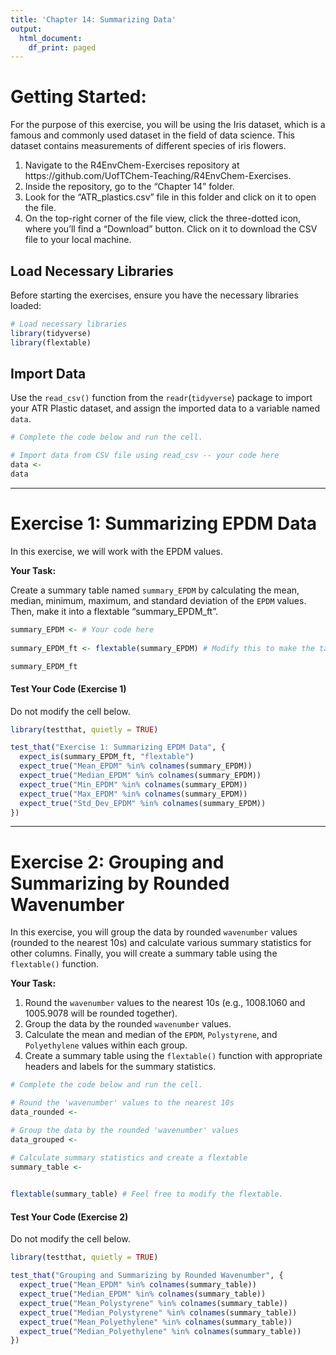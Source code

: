 ```yaml
---
title: 'Chapter 14: Summarizing Data'
output:
  html_document:
    df_print: paged
---
```


# Getting Started:

For the purpose of this exercise, you will be using the Iris dataset, which is a famous and commonly used dataset in the field of data science. This dataset contains measurements of different species of iris flowers.

1. Navigate to the R4EnvChem-Exercises repository at https://github.com/UofTChem-Teaching/R4EnvChem-Exercises.
2. Inside the repository, go to the "Chapter 14" folder.
3. Look for the "ATR_plastics.csv" file in this folder and click on it to open the file.
4. On the top-right corner of the file view, click the three-dotted icon, where you'll find a "Download" button. Click on it to download the CSV file to your local machine.

## Load Necessary Libraries

Before starting the exercises, ensure you have the necessary libraries loaded:

```r
# Load necessary libraries
library(tidyverse)
library(flextable)
```

## Import Data

Use the `read_csv()` function from the `readr`(`tidyverse`) package to import your ATR Plastic dataset, and assign the imported data to a variable named `data`.

```r
# Complete the code below and run the cell.

# Import data from CSV file using read_csv -- your code here
data <- 
data
```


------------------------------------------------------------------------

# Exercise 1: Summarizing EPDM Data

In this exercise, we will work with the EPDM values.

**Your Task:**

Create a summary table named `summary_EPDM` by calculating the mean, median, minimum, maximum, and standard deviation of the `EPDM` values. Then, make it into a flextable "summary_EPDM_ft". 

```r
summary_EPDM <- # Your code here
  
summary_EPDM_ft <- flextable(summary_EPDM) # Modify this to make the table as pretty as you want

summary_EPDM_ft
```


#### Test Your Code (Exercise 1)

Do not modify the cell below. 

```r
library(testthat, quietly = TRUE)

test_that("Exercise 1: Summarizing EPDM Data", {
  expect_is(summary_EPDM_ft, "flextable")
  expect_true("Mean_EPDM" %in% colnames(summary_EPDM))
  expect_true("Median_EPDM" %in% colnames(summary_EPDM))
  expect_true("Min_EPDM" %in% colnames(summary_EPDM))
  expect_true("Max_EPDM" %in% colnames(summary_EPDM))
  expect_true("Std_Dev_EPDM" %in% colnames(summary_EPDM))
})
```

------------------------------------------------------------------------

# Exercise 2: Grouping and Summarizing by Rounded Wavenumber

In this exercise, you will group the data by rounded `wavenumber` values (rounded to the nearest 10s) and calculate various summary statistics for other columns. Finally, you will create a summary table using the `flextable()` function.

**Your Task:**

1. Round the `wavenumber` values to the nearest 10s (e.g., 1008.1060 and 1005.9078 will be rounded together).  
2. Group the data by the rounded `wavenumber` values.  
3. Calculate the mean and median of the `EPDM`, `Polystyrene`, and `Polyethylene` values within each group.  
4. Create a summary table using the `flextable()` function with appropriate headers and labels for the summary statistics.


```r
# Complete the code below and run the cell.

# Round the 'wavenumber' values to the nearest 10s
data_rounded <- 

# Group the data by the rounded 'wavenumber' values
data_grouped <- 

# Calculate summary statistics and create a flextable
summary_table <- 

  
flextable(summary_table) # Feel free to modify the flextable.
```


#### Test Your Code (Exercise 2)

Do not modify the cell below. 

```r
library(testthat, quietly = TRUE)

test_that("Grouping and Summarizing by Rounded Wavenumber", {
  expect_true("Mean_EPDM" %in% colnames(summary_table))
  expect_true("Median_EPDM" %in% colnames(summary_table))
  expect_true("Mean_Polystyrene" %in% colnames(summary_table))
  expect_true("Median_Polystyrene" %in% colnames(summary_table))
  expect_true("Mean_Polyethylene" %in% colnames(summary_table))
  expect_true("Median_Polyethylene" %in% colnames(summary_table))
})
```
